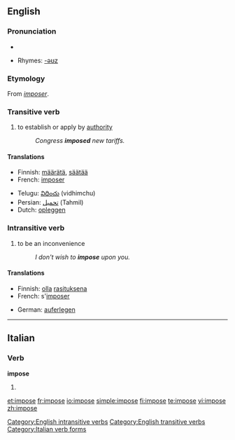 ==English==

===Pronunciation===
*{{audio|en-us-impose.ogg|Audio (US)}}

*Rhymes: [[Rhymes:English:-əʊz|-əʊz]]

===Etymology===
From {{MF.}} ''[[imposer]]''.

===Transitive verb===
{{rfc-trverb|Transitive verb}}
{{en-verb|imposes|imposing|imposed}}

# to establish or apply by [[authority]]
#:''Congress '''imposed''' new tariffs.''

====Translations====
{{top}}
*Finnish: [[määrätä]], [[säätää]]
*French: [[imposer]]
{{mid}}
*Telugu: [[విధించు]] (vidhimchu)
*Persian: [[تحمیل]] (Tahmil)
*Dutch:  [[opleggen]]
{{bottom}}

===Intransitive verb===
{{en-verb|imposes|imposing|imposed}}

# to be an inconvenience
#:''I don't wish to '''impose''' upon you.''

====Translations====
{{top}}
*Finnish: [[olla]] [[rasituksena]]
*French: s'[[imposer]]
{{mid}}
*German: [[auferlegen]]
{{bottom}}

[[Category:English intransitive verbs]]
[[Category:English transitive verbs]]

----

==Italian==

===Verb===
'''impose'''

# {{form of|[[third-person|Third-person]] [[singular]] [[past historic]]|[[imporre#Italian|imporre]]|lang=Italian}}

[[Category:Italian verb forms]]

[[et:impose]]
[[fr:impose]]
[[io:impose]]
[[simple:impose]]
[[fi:impose]]
[[te:impose]]
[[vi:impose]]
[[zh:impose]]
